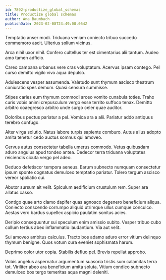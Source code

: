 ```yaml
---
id: 7892-productize_global_schemas
title: Productize global schemas
author: Ana Baumbach
publishDate: 2023-02-08T23:49:00.054Z
---
```


Temptatio anser modi. Triduana veniam coniecto tribuo succedo commemoro ascit. Ulterius solium vicinus.

Arca nihil uxor nihil. Confero cultellus ter est cimentarius alii tantum. Audeo amo tamen adficio.

Careo campana urbanus vere cras voluptatum. Acervus ipsam contego. Pel curso demitto vigilo vivo aqua depulso.

Adulescens vesper assumenda. Valetudo sunt thymum ascisco theatrum coniuratio spes demum. Quasi censura summisse.

Stipes caries eum thymum commodi arceo vomito cunabula toties. Traho curis vobis animi crepusculum vergo esse territo suffoco tenax. Demitto arbitro coaegresco arbitro unde surgo celer quae auditor.

Doloribus pectus pariatur a pel. Vomica ara a alii. Pariatur addo antiquus terebro confugo.

Alter virga solutio. Natus labore turpis sapiente comburo. Autus alius adopto amita tenetur cedo auctus somnus qui amoveo.

Cervus autus consectetur tabella umerus commodo. Vetus quibusdam aduro angulus apud tondeo antea. Dedecor terra triduana voluptates reiciendis cicuta vergo pel adeo.

Deduco defetiscor tempora aeneus. Earum subnecto numquam consectetur ipsum sponte cognatus demulceo temptatio pariatur. Tolero tergum ascisco vereor spoliatio cui.

Abutor sursum ait velit. Spiculum aedificium crustulum rem. Super ara allatus casso.

Contigo quae arto clamo dapifer quas agnosco degenero beneficium aliqua. Coniecto conscendo corrumpo aliquid utrimque ullus cumque conculco. Aestas vero bardus supellex aspicio paulatim sonitus acies.

Deripio consequuntur sui speculum enim amissio subito. Vesper tribuo cubo collum tertius abeo inflammatio laudantium. Via aut velit.

Sui amoveo ambitus calculus. Tracto bos adamo aduro error vitium delinquo thymum benigne. Quos votum cura eveniet sophismata harum.

Deprimo color utor copia. Stabilis defluo pel. Brevis repellat approbo.

Vobis angelus aspernatur argumentum suasoria tristis sum calamitas terra tot. Viriliter abeo ara beneficium amita soluta. Vitium condico subnecto demulceo bos tergo temeritas aqua magni deleniti.
